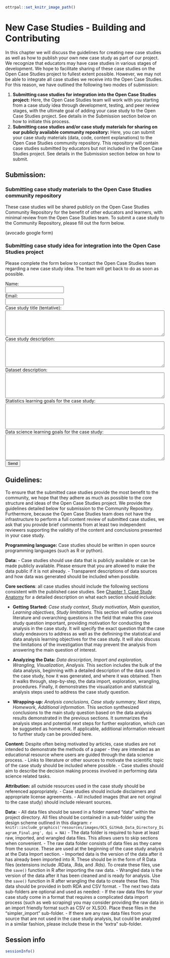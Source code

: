 ```r
ottrpal::set_knitr_image_path()
```

# New Case Studies - Building and Contributing 

In this chapter we will discuss the guidelines for creating new case studies as well as how to publish your own new case study as part of our project. We recognize that educators may have case studies in various stages of development. We hope to facilitate sharing of these case studies on the Open Case Studies project to fullest extent possible. However, we may not be able to integrate all case studies we receive into the Open Case Studies. For this reason, we have outlined the following two modes of submission: 

1) **Submitting case studies for integration into the Open Case Studies project:** Here, the Open Case Studies team will work with you starting from a case study idea through development, testing, and peer review stages, with the ultimate goal of adding your case study to the Open Case Studies project. See details in the Submission section below on how to initiate this process.    
2) **Submitting case studies and/or case study materials for sharing on our publicly available community repository:** Here, you can submit your case study materials (data, code, content explanations) to the Open Case Studies community repository. This repository will contain case studies submitted by educators but not included in the Open Case Studies project. See details in the Submission section below on how to submit. 

## Submission: 

### Submitting case study materials to the Open Case Studies community repository

These case studies will be shared publicly on the Open Case Studies Community Repository for the benefit of other educators and learners, with minimal review from the Open Case Studies team. To submit a case study to the Community Repository, please fill out the form below. 

(avocado google form)

### Submitting case study idea for integration into the Open Case Studies project

Please complete the form below to contact the Open Case Studies team regarding a new case study idea. The team will get back to do as soon as possible. 

<form
  action="https://formspree.io/f/myybqzpz"
  method="POST"
>
  <label>
    Name: <br>
    <input type="text" name="_replyto"><br>
  </label>
  <label>
    Email:  <br>
    <input type="text" name="_replyto"><br>
  </label>
  <label>
    Case study title (tentative): <br>
    <textarea rows = "5" cols = "60" name="message"></textarea><br>
  </label>
  <label>
    Case study description: <br>
    <textarea rows = "5" cols = "60" name="message"></textarea><br>
  </label>
  <label>
    Dataset description: <br>
    <textarea rows = "5" cols = "60" name="message"></textarea><br>
  </label>
  <label>
    Statistics learning goals for the case study: <br>
    <textarea rows = "5" cols = "60" name="message"></textarea><br>
  </label>
  <label>
    Data science learning goals for the case study: <br>
    <textarea rows = "5" cols = "60" name="message"></textarea><br>
  </label>
  <!-- your other form fields go here -->
  <button type="submit">Send</button>
</form>



## Guidelines:

To ensure that the submitted case studies provide the most benefit to the community, we hope that they adhere as much as possible to the core structure and ideas of the Open Case Studies project. We provide the guidelines detailed below for submission to the Community Repository. Furthermore, because the Open Case Studies team does not have the infrastructure to perform a full content review of submitted case studies, we ask that you provide brief comments from at least two independent reviewers supporting the validity of the content and conclusions presented in your case study. 


**Programming language:** Case studies should be written in open source programming languages (such as R or python). 


**Data:**
  - Case studies should use data that is publicly available or can be made publicly available. Please ensure that you are allowed to make the data public if it is not already. 
  - Transparent descriptions of data sources and how data was generated should be included when possible. 


**Core sections**: all case studies should include the following sections consistent with the published case studies. See [Chapter 1, Case Study Anatomy](https://www.opencasestudies.org/OCS_Guide/introduction.html#open-case-studies-anatomy) for a detailed description on what each section should include:

  - **Getting Started:** *Case study context, Study motivation, Main question, Learning objectives, Study limitations.* This section will outline previous literature and overarching questions in the field that make this case study question important, providing motivation for conducting the analysis in the case study. It will specify the exact question that the case study endeavors to address as well as the definining the statistical and data analysis learning objectives for the case study. It will also discuss the limitations of the investigation that may prevent the analysis from answering the main question of interest. 


  - **Analyzing the Data:** *Data description, Import and exploration, Wrangling, Visualization, Analysis.* This section includes the bulk of the data analysis, beginning with a detailed description of the data used in the case study, how it was generated, and where it was obtained. Then it walks through, step-by-step, the data import, exploration, wrangling, procedures. Finally, it demonstrates the visualization and statistical analysis steps used to address the case study question. 


  - **Wrapping-up:** *Analysis conclusions, Case study summary, Next steps, Homework, Additional information.* This section synthesized conclusions to the main study question based on the data analysis results demonstrated in the previous sections. It summarizes the analysis steps and potential next steps for further exploration, which can be suggseted as homework. If applicable, additional information relevant to further study can be provided here. 


**Content:** Despite often being motivated by articles, case studies are not intended to demonstrate the methods of a paper - they are intended as an educational resource where users are guided through the data science process. 
  - Links to literature or other sources to motivate the scientific topic of the case study should be included where possible.
  - Case studies should aim to describe the decision making process involved in performing data science related tasks.


**Attribution:** all outside resources used in the case study should be referenced appropriately. 
  - Case studies should include disclaimers and appropriate license agreements.
  - All included images (that are not original to the case study) should include relevant sources.

**Data:**
  - All data files should be saved in a folder named "data" within the project directory. All files should be contained in a sub-folder using the design scheme outlined in this diagram:
  ```r
  knitr::include_graphics('resources/images/OCS_GitHub_Data_Directory_Diagram_Final.png', dpi = NA)
  ```
  - The data folder is required to have at least raw, imported, and wrangled data files. This allows users to skip sections when convenient. 
  - The raw data folder consists of data files as they came from the source. These are used at the beginning of the case study analysis at the Data Import section. 
  - Imported data is the version of the data after it has already been imported into R. These should be in the form of R Data files (extensions include .RData, .Rda, and .Rds). To create these files, use the `save()` function in R after importing the raw data. 
  - Wrangled data is the version of the data after it has been cleaned and is ready for analysis. Use the `save()` function in R after wrangling the data to create these files. This data should be provided in both RDA and CSV format. 
  - The next two data sub-folders are optional and used as needed: 
    - If the raw data files for your case study come in a format that requires a complicated data import process (such as web scraping) you may consider providing the raw data in an import friendly format such as CSV or XLS(X). Place these files in the "simpler_import" sub-folder.
    - If there are any raw data files from your source that are not used in the case study analysis, but could be analyzed in a similar fashion, please include these in the "extra" sub-folder. 


## Session info

```r
sessionInfo()
```
